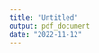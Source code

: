 ```yaml
---
title: "Untitled"
output: pdf_document
date: "2022-11-12"
---
```


```r
```


```r
```


```r
```


```r
```


```r
```


```r
```


```r
```

